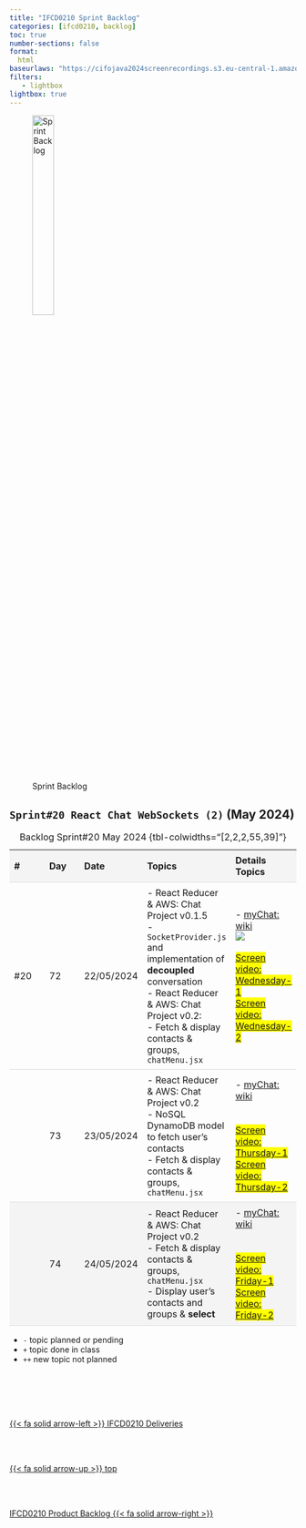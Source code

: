```yaml
---
title: "IFCD0210 Sprint Backlog"
categories: [ifcd0210, backlog]
toc: true
number-sections: false
format:
  html
baseurlaws: "https://cifojava2024screenrecordings.s3.eu-central-1.amazonaws.com/"
filters:
   - lightbox
lightbox: true
---
```


<style>

.heatMap th { background:  #f4f4f4;}
tr:nth-child(3) {background-color: #f4f4f4;}

th, td {
  padding: 8px;
  text-align: left;
  border-bottom: 1px solid #ddd;
}

tr:hover {background-color:  #f4f4f4;}

</style>

![Sprint Backlog](/images/home/backlog.jpg){width="30%"}

<div class="heatMap">

::: {.column-page-right}


##  ``Sprint#20 React Chat WebSockets (2)`` (May 2024)

| # | Day | Date | Topics |  Details Topics |
| -- | -- | -- | -- | -- |
| #20 | 72 | 22/05/2024 |  - React Reducer & AWS: Chat Project  v0.1.5 </br>  - `SocketProvider.js` and implementation of **decoupled** conversation </br>  - React Reducer & AWS: Chat Project  v0.2: </br>  - Fetch & display contacts & groups, `chatMenu.jsx` | - [myChat: wiki](https://github.com/AlbertProfe/Chat/wiki){.external target='_blank'}</br> ![](/images/ifcd0210-24/photo_2024-05-22_08-15-01.jpg) </br></br><mark> [Screen video: Wednesday-1]({{< meta baseurlaws >}}CifjoJava-2024-05-22-1.mp4){.external target='_blank'}<mark>  </br><mark> [Screen video: Wednesday-2]({{< meta baseurlaws >}}CifjoJava-2024-05-22-2.mp4){.external target='_blank'}<mark>  |
|  | 73 | 23/05/2024 |  - React Reducer & AWS: Chat Project  v0.2 </br> - NoSQL DynamoDB model to fetch user's contacts <br> - Fetch & display contacts & groups, `chatMenu.jsx`| - [myChat: wiki](https://github.com/AlbertProfe/Chat/wiki){.external target='_blank'}</br>  </br></br><mark> [Screen video: Thursday-1]({{< meta baseurlaws >}}CifjoJava-2024-05-23-1.mp4){.external target='_blank'}<mark>  </br><mark> [Screen video: Thursday-2]({{< meta baseurlaws >}}CifjoJava-2024-05-23-2.mp4){.external target='_blank'}<mark>  |
|  | 74 | 24/05/2024  |  - React Reducer & AWS: Chat Project  v0.2 </br>     - Fetch & display contacts & groups, `chatMenu.jsx`  </br> - Display user's contacts and groups & **select**  | - [myChat: wiki](https://github.com/AlbertProfe/Chat/wiki){.external target='_blank'}</br>  </br></br><mark> [Screen video: Friday-1]({{< meta baseurlaws >}}CifjoJava-2024-05-24-1.mp4){.external target='_blank'}<mark>  </br><mark> [Screen video: Friday-2]({{< meta baseurlaws >}}CifjoJava-2024-05-24-2.mp4){.external target='_blank'}<mark>   |
: Backlog Sprint#20 May 2024 {tbl-colwidths="[2,2,2,55,39]"}


:::



::: {.callout-note}
- `-` topic planned or pending
- `+` topic done in class
- `++` new topic not planned
:::


<!--- navLinks -->
<br><br>
<div class=row>
<br>
<div class='column left previous'>
<br>
[{{< fa solid arrow-left >}} IFCD0210 Deliveries](/ifcd0210-24/ifcd0210deliveries-24.qmd)
<br>
</div>
<br>
<div class='column center'>
<br>
[{{< fa solid arrow-up >}} top](#top)
<br>
</div>
<br>
<div class='column right next'>
<br>
[IFCD0210 Product Backlog  {{< fa solid arrow-right >}}](/ifcd0210-24/ifcd0210backlog-product-24.qmd)
<br>
</div>
<br>
</div>
